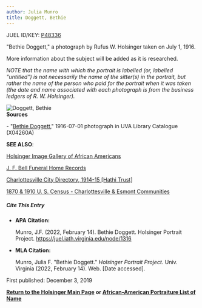 ```yaml
---
author: Julia Munro
title: Doggett, Bethie
---
```

JUEL ID/KEY: [P48336](http://juel.iath.virginia.edu/public_person?person=48336 "P48336")

"Bethie Doggett," a photograph by Rufus W. Holsinger taken on July 1, 1916. 

More information about the subject will be added as it is researched. 

_NOTE that the name with which the portrait is labelled (or, labelled "untitled") is not necessarily the name of the sitter(s) in the portrait, but rather the name of the person who paid for the portrait when it was taken (the date and name associated with each photograph is from the business ledgers of R. W. Holsinger)._

![Doggett, Bethie](https://iiif.lib.virginia.edu/iiif/uva-lib:1044284/full/778,561/0/default.jpg "Doggett, Bethie")  
**Sources**

\- "[Bethie Doggett](https://search.lib.virginia.edu/catalog/uva-lib:1044284#?c=0&m=0&s=0&cv=0&xywh=0%2C-31%2C3960%2C2936 "Doggett, Bethie")," 1916-07-01 photograph in UVA Library Catalogue (X04260A) 

**SEE ALSO**:

[Holsinger Image Gallery of African Americans](http://rwholsingerphotos.org/images.php "Holsinger Image Gallery of African Americans")

[J. F. Bell Funeral Home Records](http://www2.vcdh.virginia.edu/afam/raceandplace/perl_scripts/funeral_search.html "J. F. Bell Funeral Home Database")

[Charlottesville City Directory, 1914-15 \[Hathi Trust\]](https://catalog.hathitrust.org/Record/101954103 "Charlottesville City Directory, 1914-15") 

[1870 & 1910 U. S. Census - Charlottesville & Esmont Communities](http://www2.vcdh.virginia.edu/afam/raceandplace/census/search_both.html "1870 & 1910 U. S. Census: Charlottesville and Esmont Communities")

##### **Cite This Entry**

*   **APA Citation:**
    
    Munro, J.F. (2022, February 14). Bethie Doggett. Holsinger Portrait Project. https://juel.iath.virginia.edu/node/1316
    
*   **MLA Citation:**
    
    Munro, Julia F. "Bethie Doggett." _Holsinger Portrait Project_. Univ. Virginia (2022, February 14). Web. \[Date accessed\].
    

  
First published: December 3, 2019 

[**Return to the Holsinger Main Page**](http://juel.iath.virginia.edu/node/980) **or [African-American Portraiture List of Name](http://juel.iath.virginia.edu/node/996)**